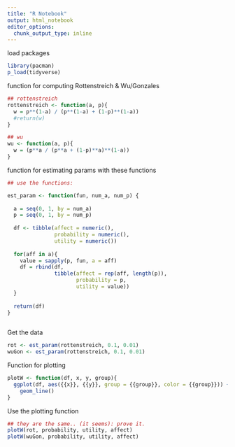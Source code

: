 ```yaml
---
title: "R Notebook"
output: html_notebook
editor_options: 
  chunk_output_type: inline
---
```


load packages

```r

library(pacman)
p_load(tidyverse)

```

function for computing Rottenstreich & Wu/Gonzales

```r

## rottenstreich
rottenstreich <- function(a, p){
  w = p**(1-a) / (p**(1-a) + (1-p)**(1-a))
  #return(w)
}

## wu
wu <- function(a, p){
  w = (p**a / (p**a + (1-p)**a)**(1-a))
}

```

function for estimating params with these functions

```r
## use the functions:

est_param <- function(fun, num_a, num_p) {
  
  a = seq(0, 1, by = num_a)
  p = seq(0, 1, by = num_p)
  
  df <- tibble(affect = numeric(),
               probability = numeric(),
               utility = numeric()) 
  
  for(aff in a){
    value = sapply(p, fun, a = aff)
    df = rbind(df, 
               tibble(affect = rep(aff, length(p)), 
                      probability = p, 
                      utility = value))
  }
  
  return(df)
}
  
```

Get the data 

```r

rot <- est_param(rottenstreich, 0.1, 0.01)
wuGon <- est_param(rottenstreich, 0.1, 0.01)

```

Function for plotting

```r

plotW <- function(df, x, y, group){
  ggplot(df, aes({{x}}, {{y}}, group = {{group}}, color = {{group}})) +
    geom_line()
}

```

Use the plotting function

```r

## they are the same.. (it seems): prove it.
plotW(rot, probability, utility, affect)
plotW(wuGon, probability, utility, affect)
```


